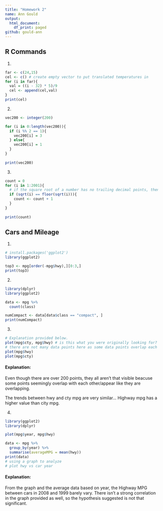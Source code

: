 ```yaml
---
title: "Homework 2"
name: Ann Gould
output:
  html_document:
    df_print: paged
github: gould-ann
---
```


## R Commands

1. 
```r
far <- c(24,15)
cel <- c() # create empty vector to put translated temperatures in 
for (i in far){
  val = ((i - 32) * 5)/9
  cel <- append(cel,val)
}
print(cel)
```

2. 

```r
vec200 <- integer(200)

for (i in 0:length(vec200)){
  if (i %% 2 == 1){
    vec200[i] = 3
  } else{
    vec200[i] = 1
  }
}
  
print(vec200)
```

3. 

```r
count = 0
for (i in 1:2001){
  # if the square root of a number has no trailing decimal points, then its a perfect square
  if (sqrt(i) == floor(sqrt(i))){
    count <- count + 1
  }
}
  
print(count)
```

## Cars and Mileage


1. 
```r
# install.packages('ggplot2')
library(ggplot2)

top3 <- mpg[order(-mpg$hwy),][0:3,]
print(top3)

```

2.
```r
library(dplyr)
library(ggplot2)

data <- mpg %>%
  count(class)

numCompact <- data[data$class == "compact", ]
print(numCompact)
```

3.
```r
# Explanation provided below.
plot(mpg$cty, mpg$hwy) # is this what you were originally looking for?
# there are not many data points here as some data points overlap each other
plot(mpg$hwy)
plot(mpg$cty)
```

#### Explanation:

Even though there are over 200 points, they all aren't that visible beacuse some points seemingly overlap with each other/appear like they are overlapping.

The trends between hwy and cty mpg are very similar... Highway mpg has a higher value than city mpg.

4.
```r


library(ggplot2)
library(dplyr)

plot(mpg$year, mpg$hwy)

data <- mpg %>%
  group_by(year) %>%
  summarise(averageMPG = mean(hwy))
print(data)
# using a graph to analyze
# plot hwy vs car year 


```
#### Explanation:

From the graph and the average data based on year, the Highway MPG between cars in 2008 and 1999 barely vary. There isn't a strong correlation in the graph provided as well, so the hypothesis suggested is not that significant.
